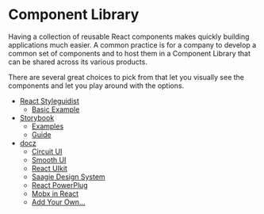 # Component Library

Having a collection of reusable React components makes quickly building applications much easier. A common practice is for a company to develop a common set of components and to host them in a Component Library that can be shared across its various products.

There are several great choices to pick from that let you visually see the components and let you play around with the options.

- [React Styleguidist](https://react-styleguidist.js.org/)
  - [Basic Example](https://react-styleguidist.js.org/examples/basic/)
- [Storybook](https://storybook.js.org/)
  - [Examples](https://storybook.js.org/docs/examples/)
  - [Guide](https://storybook.js.org/docs/guides/guide-react/)
- [docz](https://www.docz.site/)
  - [Circuit UI](https://circuit.sumup.com)
  - [Smooth UI](https://smooth-ui.smooth-code.com/)
  - [React UIkit](https://react-uikit.ompmega.com/)
  - [Saagie Design System](https://7-design-system.public.prod.saagie.io/v/latest/)
  - [React PowerPlug](http://rena.to/react-powerplug/#/)
  - [Mobx in React](https://mobx-react.js.org/)
  - [Add Your Own...](https://github.com/pedronauck/docz/issues/37)
